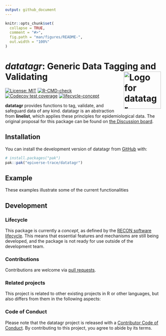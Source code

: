 ```yaml
---
output: github_document
---
```


<!-- README.md is generated from README.Rmd. Please edit that file. -->
<!-- The code to render this README is stored in .github/workflows/render-readme.yaml -->
<!-- Variables marked with double curly braces will be transformed beforehand: -->
<!-- `packagename` is extracted from the DESCRIPTION file -->
<!-- `gh_repo` is extracted via a special environment variable in GitHub Actions -->

```r
knitr::opts_chunk$set(
  collapse = TRUE,
  comment = "#>",
  fig.path = "man/figures/README-",
  out.width = "100%"
)
```

# *datatagr*: Generic Data Tagging and Validating <img src="man/figures/logo.svg" align="right" width="120" alt="Logo for datatagr" />

<!-- badges: start -->

[![License: MIT](https://img.shields.io/badge/License-MIT-yellow.svg)](https://opensource.org/license/mit/)
[![R-CMD-check](https://github.com/epiverse-trace/datatagr/actions/workflows/R-CMD-check.yaml/badge.svg)](https://github.com/epiverse-trace/datatagr/actions/workflows/R-CMD-check.yaml)
[![Codecov test coverage](https://codecov.io/gh/epiverse-trace/datatagr/branch/main/graph/badge.svg)](https://app.codecov.io/gh/epiverse-trace/datatagr?branch=main)
[![lifecycle-concept](https://raw.githubusercontent.com/reconverse/reconverse.github.io/master/images/badge-concept.svg)](https://www.reconverse.org/lifecycle.html#concept)

<!-- badges: end -->

**datatagr** provides functions to tag, validate, and safeguard data of any kind. datatagr is an abstraction from **linelist**, which applies these principles for epidemiological data. The original proposal for this package can be found on [the Discussion board](https://github.com/orgs/epiverse-trace/discussions/221).

## Installation

You can install the development version of datatagr from
[GitHub](https://github.com/) with:

```r
# install.packages("pak")
pak::pak("epiverse-trace/datatagr")
```

## Example

These examples illustrate some of the current functionalities

## Development

### Lifecycle

This package is currently a *concept*, as defined by the [RECON software
lifecycle](https://www.reconverse.org/lifecycle.html). This means that essential
features and mechanisms are still being developed, and the package is not ready
for use outside of the development team.

### Contributions

Contributions are welcome via [pull requests](https://github.com/epiverse-trace/datatagr/pulls).

### Related projects

This project is related to other existing projects in R or other languages, but also differs from them in the following aspects:

### Code of Conduct

Please note that the datatagr project is released with a
[Contributor Code of Conduct](https://github.com/epiverse-trace/.github/blob/main/CODE_OF_CONDUCT.md).
By contributing to this project, you agree to abide by its terms.
